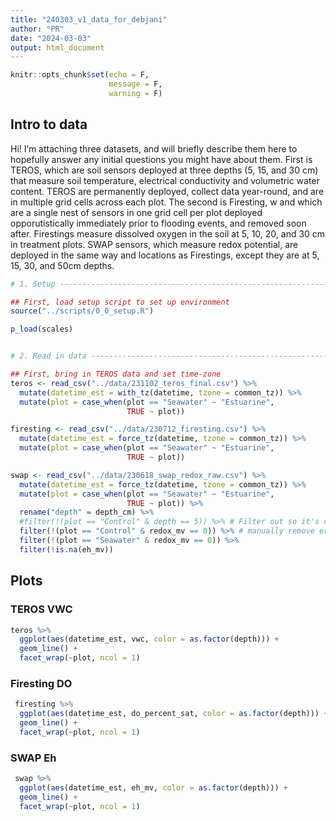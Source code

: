 ```yaml
---
title: "240303_v1_data_for_debjani"
author: "PR"
date: "2024-03-03"
output: html_document
---
```


```r
knitr::opts_chunk$set(echo = F, 
                      message = F, 
                      warning = F)
```

## Intro to data

Hi! I'm attaching three datasets, and will briefly describe them here to hopefully answer any initial questions you might have about them. First is TEROS, which are soil sensors deployed at three depths (5, 15, and 30 cm) that measure soil temperature, electrical conductivity and volumetric water content. TEROS are permanently deployed, collect data year-round, and are in multiple grid cells across each plot. The second is Firesting, w and which are a single nest of sensors in one grid cell per plot deployed opporutistically immediately prior to flooding events, and removed soon after. Firestings measure dissolved oxygen in the soil at 5, 10, 20, and 30 cm in treatment plots. SWAP sensors, which measure redox potential, are deployed in the same way and locations as Firestings, except they are at 5, 15, 30, and 50cm depths. 




```r

# 1. Setup ---------------------------------------------------------------------

## First, load setup script to set up environment
source("../scripts/0_0_setup.R")

p_load(scales)


# 2. Read in data --------------------------------------------------------------

## First, bring in TEROS data and set time-zone
teros <- read_csv("../data/231102_teros_final.csv") %>% 
  mutate(datetime_est = with_tz(datetime, tzone = common_tz)) %>% 
  mutate(plot = case_when(plot == "Seawater" ~ "Estuarine", 
                          TRUE ~ plot))

firesting <- read_csv("../data/230712_firesting.csv") %>% 
  mutate(datetime_est = force_tz(datetime, tzone = common_tz)) %>% 
  mutate(plot = case_when(plot == "Seawater" ~ "Estuarine", 
                          TRUE ~ plot))

swap <- read_csv("../data/230618_swap_redox_raw.csv") %>% 
  mutate(datetime_est = force_tz(datetime, tzone = common_tz)) %>% 
  mutate(plot = case_when(plot == "Seawater" ~ "Estuarine", 
                          TRUE ~ plot)) %>% 
  rename("depth" = depth_cm) %>% 
  #filter(!(plot == "Control" & depth == 5)) %>% # Filter out so it's comparable to VWC/DO
  filter(!(plot == "Control" & redox_mv == 0)) %>% # manually remove errors
  filter(!(plot == "Seawater" & redox_mv == 0)) %>% 
  filter(!is.na(eh_mv))

```

## Plots {.tabset}

### TEROS VWC

```r
teros %>% 
  ggplot(aes(datetime_est, vwc, color = as.factor(depth))) + 
  geom_line() + 
  facet_wrap(~plot, ncol = 1)
```



### Firesting DO

```r
 firesting %>%
  ggplot(aes(datetime_est, do_percent_sat, color = as.factor(depth))) +
  geom_line() +
  facet_wrap(~plot, ncol = 1)
```


### SWAP Eh

```r
 swap %>% 
  ggplot(aes(datetime_est, eh_mv, color = as.factor(depth))) +
  geom_line() +
  facet_wrap(~plot, ncol = 1)
```





